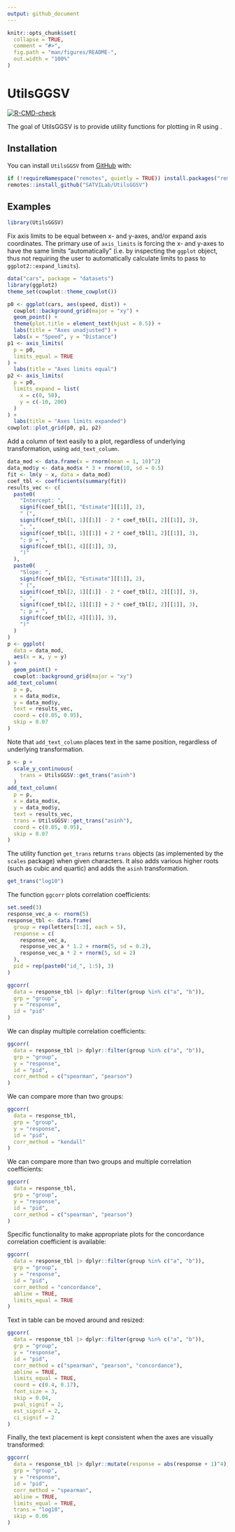 ```yaml
---
output: github_document
---
```


<!-- README.md is generated from README.Rmd. Please edit that file -->

```r
knitr::opts_chunk$set(
  collapse = TRUE,
  comment = "#>",
  fig.path = "man/figures/README-",
  out.width = "100%"
)
```

# UtilsGGSV

<!-- badges: start -->
[![R-CMD-check](https://github.com/SATVILab/UtilsGGSV/actions/workflows/R-CMD-check.yaml/badge.svg)](https://github.com/SATVILab/UtilsGGSV/actions/workflows/R-CMD-check.yaml)
<!-- badges: end -->

The goal of UtilsGGSV is to provide utility functions for plotting in R using \code{ggplot2}. 

## Installation

You can install `UtilsGGSV` from [GitHub](https://github.com/) with:

```r
if (!requireNamespace("remotes", quietly = TRUE)) install.packages("remotes")
remotes::install_github("SATVILab/UtilsGGSV")
```

## Examples

```r
library(UtilsGGSV)
```

Fix axis limits to be equal between x- and y-axes, and/or expand axis coordinates. The primary use of `axis_limits` is forcing the x- and y-axes to have the same limits "automatically" (i.e. by inspecting the `ggplot` object, thus not requiring the user to automatically calculate limits to pass to `ggplot2::expand_limits`). 

```r
data("cars", package = "datasets")
library(ggplot2)
theme_set(cowplot::theme_cowplot())

p0 <- ggplot(cars, aes(speed, dist)) +
  cowplot::background_grid(major = "xy") +
  geom_point() +
  theme(plot.title = element_text(hjust = 0.5)) +
  labs(title = "Axes unadjusted") +
  labs(x = "Speed", y = "Distance")
p1 <- axis_limits(
  p = p0,
  limits_equal = TRUE
) +
  labs(title = "Axes limits equal")
p2 <- axis_limits(
  p = p0,
  limits_expand = list(
    x = c(0, 50),
    y = c(-10, 200)
  )
) +
  labs(title = "Axes limits expanded")
cowplot::plot_grid(p0, p1, p2)
```

Add a column of text easily to a plot, regardless of underlying transformation, using `add_text_column`. 

```r
data_mod <- data.frame(x = rnorm(mean = 1, 10)^2)
data_mod$y <- data_mod$x * 3 + rnorm(10, sd = 0.5)
fit <- lm(y ~ x, data = data_mod)
coef_tbl <- coefficients(summary(fit))
results_vec <- c(
  paste0(
    "Intercept: ",
    signif(coef_tbl[1, "Estimate"][[1]], 2),
    " (",
    signif(coef_tbl[1, 1][[1]] - 2 * coef_tbl[1, 2][[1]], 3),
    ", ",
    signif(coef_tbl[1, 1][[1]] + 2 * coef_tbl[1, 2][[1]], 3),
    "; p = ",
    signif(coef_tbl[1, 4][[1]], 3),
    ")"
  ),
  paste0(
    "Slope: ",
    signif(coef_tbl[2, "Estimate"][[1]], 2),
    " (",
    signif(coef_tbl[2, 1][[1]] - 2 * coef_tbl[2, 2][[1]], 3),
    ", ",
    signif(coef_tbl[2, 1][[1]] + 2 * coef_tbl[2, 2][[1]], 3),
    "; p = ",
    signif(coef_tbl[2, 4][[1]], 3),
    ")"
  )
)
p <- ggplot(
  data = data_mod,
  aes(x = x, y = y)
) +
  geom_point() +
  cowplot::background_grid(major = "xy") 
add_text_column(
  p = p,
  x = data_mod$x,
  y = data_mod$y,
  text = results_vec,
  coord = c(0.05, 0.95),
  skip = 0.07
)
```

Note that `add_text_column` places text in the same position, regardless of underlying transformation. 

```r
p <- p +
  scale_y_continuous(
    trans = UtilsGGSV::get_trans("asinh")
  )
add_text_column(
  p = p,
  x = data_mod$x,
  y = data_mod$y,
  text = results_vec,
  trans = UtilsGGSV::get_trans("asinh"),
  coord = c(0.05, 0.95),
  skip = 0.07
)
```

The utility function `get_trans` returns `trans` objects (as implemented by the `scales` package) when given characters. It also adds various higher roots (such as cubic and quartic) and adds the `asinh` transformation. 
```r
get_trans("log10")
```

The function `ggcorr` plots correlation coefficients:

```r
set.seed(3)
response_vec_a <- rnorm(5)
response_tbl <- data.frame(
  group = rep(letters[1:3], each = 5),
  response = c(
    response_vec_a,
    response_vec_a * 1.2 + rnorm(5, sd = 0.2),
    response_vec_a * 2 + rnorm(5, sd = 2)
  ),
  pid = rep(paste0("id_", 1:5), 3)
)

ggcorr(
  data = response_tbl |> dplyr::filter(group %in% c("a", "b")),
  grp = "group",
  y = "response",
  id = "pid"
)
```

We can display multiple correlation coefficients:

```r
ggcorr(
  data = response_tbl |> dplyr::filter(group %in% c("a", "b")),
  grp = "group",
  y = "response",
  id = "pid",
  corr_method = c("spearman", "pearson")
)
```

We can compare more than two groups:

```r
ggcorr(
  data = response_tbl,
  grp = "group",
  y = "response",
  id = "pid",
  corr_method = "kendall"
)
```

We can compare more than two groups and multiple correlation coefficients:

```r
ggcorr(
  data = response_tbl,
  grp = "group",
  y = "response",
  id = "pid",
  corr_method = c("spearman", "pearson")
)
```

Specific functionality to make appropriate plots for the concordance
correlation coefficient is available:

```r
ggcorr(
  data = response_tbl |> dplyr::filter(group %in% c("a", "b")),
  grp = "group",
  y = "response",
  id = "pid",
  corr_method = "concordance",
  abline = TRUE,
  limits_equal = TRUE
)
```

Text in table can be moved around and resized:

```r
ggcorr(
  data = response_tbl |> dplyr::filter(group %in% c("a", "b")),
  grp = "group",
  y = "response",
  id = "pid",
  corr_method = c("spearman", "pearson", "concordance"),
  abline = TRUE,
  limits_equal = TRUE,
  coord = c(0.4, 0.17),
  font_size = 3,
  skip = 0.04,
  pval_signif = 2,
  est_signif = 2,
  ci_signif = 2
)
```

Finally, the text placement is kept consistent when the axes are visually
transformed:

```r
ggcorr(
  data = response_tbl |> dplyr::mutate(response = abs(response + 1)^4),
  grp = "group",
  y = "response",
  id = "pid",
  corr_method = "spearman",
  abline = TRUE,
  limits_equal = TRUE,
  trans = "log10",
  skip = 0.06
)
```

